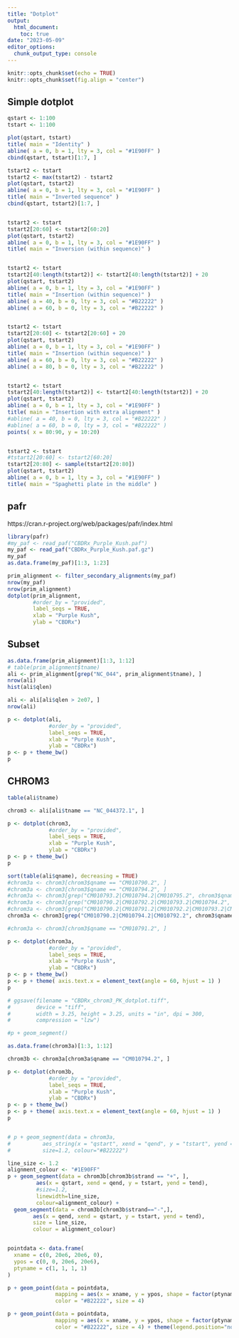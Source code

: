 ```yaml
---
title: "Dotplot"
output: 
  html_document:
    toc: true
date: "2023-05-09"
editor_options: 
  chunk_output_type: console
---
```


```r
knitr::opts_chunk$set(echo = TRUE)
knitr::opts_chunk$set(fig.align = "center")
```


## Simple dotplot

```r
qstart <- 1:100
tstart <- 1:100

plot(qstart, tstart)
title( main = "Identity" )
abline( a = 0, b = 1, lty = 3, col = "#1E90FF" )
cbind(qstart, tstart)[1:7, ]

tstart2 <- tstart
tstart2 <- max(tstart2) - tstart2
plot(qstart, tstart2)
abline( a = 0, b = 1, lty = 3, col = "#1E90FF" )
title( main = "Inverted sequence" )
cbind(qstart, tstart2)[1:7, ]


tstart2 <- tstart
tstart2[20:60] <- tstart2[60:20]
plot(qstart, tstart2)
abline( a = 0, b = 1, lty = 3, col = "#1E90FF" )
title( main = "Inversion (within sequence)" )


tstart2 <- tstart
tstart2[40:length(tstart2)] <- tstart2[40:length(tstart2)] + 20
plot(qstart, tstart2)
abline( a = 0, b = 1, lty = 3, col = "#1E90FF" )
title( main = "Insertion (within sequence)" )
abline( a = 40, b = 0, lty = 3, col = "#B22222" )
abline( a = 60, b = 0, lty = 3, col = "#B22222" )


tstart2 <- tstart
tstart2[20:60] <- tstart2[20:60] + 20
plot(qstart, tstart2)
abline( a = 0, b = 1, lty = 3, col = "#1E90FF" )
title( main = "Insertion (within sequence)" )
abline( a = 60, b = 0, lty = 3, col = "#B22222" )
abline( a = 80, b = 0, lty = 3, col = "#B22222" )


tstart2 <- tstart
tstart2[40:length(tstart2)] <- tstart2[40:length(tstart2)] + 20
plot(qstart, tstart2)
abline( a = 0, b = 1, lty = 3, col = "#1E90FF" )
title( main = "Insertion with extra alignment" )
#abline( a = 40, b = 0, lty = 3, col = "#B22222" )
#abline( a = 60, b = 0, lty = 3, col = "#B22222" )
points( x = 80:90, y = 10:20)


tstart2 <- tstart
#tstart2[20:60] <- tstart2[60:20]
tstart2[20:80] <- sample(tstart2[20:80])
plot(qstart, tstart2)
abline( a = 0, b = 1, lty = 3, col = "#1E90FF" )
title( main = "Spaghetti plate in the middle" )

```


## pafr


https://cran.r-project.org/web/packages/pafr/index.html


```r
library(pafr)
#my_paf <- read_paf("CBDRx_Purple_Kush.paf")
my_paf <- read_paf("CBDRx_Purple_Kush.paf.gz")
my_paf
as.data.frame(my_paf)[1:3, 1:23]
```


```r
prim_alignment <- filter_secondary_alignments(my_paf)
nrow(my_paf)
nrow(prim_alignment)
dotplot(prim_alignment, 
        #order_by = "provided", 
        label_seqs = TRUE, 
        xlab = "Purple Kush", 
        ylab = "CBDRx")
```


## Subset


```r
as.data.frame(prim_alignment)[1:3, 1:12]
# table(prim_alignment$tname)
ali <- prim_alignment[grep("NC_044", prim_alignment$tname), ]
nrow(ali)
hist(ali$qlen)

ali <- ali[ali$qlen > 2e07, ]
nrow(ali)
```


```r
p <- dotplot(ali, 
             #order_by = "provided", 
             label_seqs = TRUE, 
             xlab = "Purple Kush", 
             ylab = "CBDRx")
p <- p + theme_bw()
p
```


## CHROM3


```r
table(ali$tname)

chrom3 <- ali[ali$tname == "NC_044372.1", ]

p <- dotplot(chrom3, 
             #order_by = "provided", 
             label_seqs = TRUE, 
             xlab = "Purple Kush", 
             ylab = "CBDRx")
p <- p + theme_bw()
p

sort(table(ali$qname), decreasing = TRUE)
#chrom3a <- chrom3[chrom3$qname == "CM010790.2", ]
#chrom3a <- chrom3[chrom3$qname == "CM010794.2", ]
#chrom3a <- chrom3[grep("CM010793.2|CM010794.2|CM010795.2", chrom3$qname), ]
#chrom3a <- chrom3[grep("CM010790.2|CM010792.2|CM010793.2|CM010794.2", chrom3$qname), ]
#chrom3a <- chrom3[grep("CM010790.2|CM010791.2|CM010792.2|CM010793.2|CM010794.2", chrom3$qname), ]
chrom3a <- chrom3[grep("CM010790.2|CM010794.2|CM010792.2", chrom3$qname), ]

#chrom3a <- chrom3[chrom3$qname == "CM010791.2", ]

p <- dotplot(chrom3a, 
             #order_by = "provided", 
             label_seqs = TRUE, 
             xlab = "Purple Kush", 
             ylab = "CBDRx")
p <- p + theme_bw()
p <- p + theme( axis.text.x = element_text(angle = 60, hjust = 1) )
p

# ggsave(filename = "CBDRx_chrom3_PK_dotplot.tiff", 
#        device = "tiff", 
#        width = 3.25, height = 3.25, units = "in", dpi = 300, 
#        compression = "lzw")

```



```r

#p + geom_segment()

as.data.frame(chrom3a)[1:3, 1:12]

chrom3b <- chrom3a[chrom3a$qname == "CM010794.2", ]

p <- dotplot(chrom3b, 
             #order_by = "provided", 
             label_seqs = TRUE, 
             xlab = "Purple Kush", 
             ylab = "CBDRx")
p <- p + theme_bw()
p <- p + theme( axis.text.x = element_text(angle = 60, hjust = 1) )
p


# p + geom_segment(data = chrom3a, 
#          aes_string(x = "qstart", xend = "qend", y = "tstart", yend = "tend"),
#          size=1.2, colour="#B22222")

line_size <- 1.2
alignment_colour <- "#1E90FF"
p + geom_segment(data = chrom3b[chrom3b$strand == "+", ], 
         aes(x = qstart, xend = qend, y = tstart, yend = tend),
         #size=1.2,
         linewidth=line_size,
         colour=alignment_colour) +
  geom_segment(data = chrom3b[chrom3b$strand=="-",],
        aes(x = qend, xend = qstart, y = tstart, yend = tend),
        size = line_size,
        colour = alignment_colour) 


pointdata <- data.frame(
  xname = c(0, 20e6, 20e6, 0),
  ypos = c(0, 0, 20e6, 20e6),
  ptyname = c(1, 1, 1, 1)
)

p + geom_point(data = pointdata, 
               mapping = aes(x = xname, y = ypos, shape = factor(ptyname)),
               color = "#B22222", size = 4)

p + geom_point(data = pointdata, 
               mapping = aes(x = xname, y = ypos, shape = factor(ptyname)),
               color = "#B22222", size = 4) + theme(legend.position="none")

```


